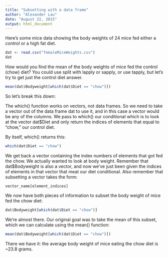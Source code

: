 ```yaml
---
title: "Subsetting with a data frame"
author: "Alexander Lau"
date: "August 22, 2015"
output: html_document
---
```


Here's some mice data showing the body weights of 24 mice fed either a control or a high fat diet.

```r
dat <- read.csv("femaleMiceWeights.csv")
dat
```

How would you find the mean of the body weights of mice fed the control (chow) diet?
You could use split with lapply or sapply, or use tapply, but let's try to get just the
control diet answer.

```r
mean(dat$Bodyweight[which(dat$Diet == "chow")])
```

So let's break this down:

The which() function works on vectors, not data frames. So we need to take a vector out of the data frame
dat to use it, and in this case a vector would be any of the columns. We pass to which() our conditional
which is to look at the vector dat$Diet and only return the indices of elements that equal to "chow," our
control diet. 

By itself, which() returns this:

```r
which(dat$Diet == "chow")
```

We get back a vector containing the index numbers of elements that got fed the chow. We actually wanted to look at body weight. Remember that dat$Bodyweight is also a vector, and now we've just been given the indices of elements in that 
vector that meat our diet conditional. Also remember that subsetting a vector takes the form:

```
vector_name[element_indices]
```

We now have both pieces of information to subset the body weight of mice fed the chow diet:

```r
dat$Bodyweight[which(dat$Diet == "chow")]
```

We're almost there. Our original goal was to take the mean of this subset, which we can calculate using the mean() function:

```r
mean(dat$Bodyweight[which(dat$Diet == "chow")])
```

There we have it: the average body weight of mice eating the chow diet is ~23.8 grams.
